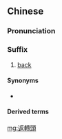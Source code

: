 {{also|返转头}}
==Chinese==
{{zh-forms|s=返转头}}

===Pronunciation===
{{zh-pron
|c=faan1 zyun3 tau4
|cat=suf
}}

===Suffix===
{{zh-suf}}

# {{lb|zh|Cantonese}} [[back]]
#: {{zh-x|諗 返轉頭|thinking back on it...|C}}
#: {{zh-x|去 返轉頭|to go back; to turn around|C}}
#: {{zh-x|講 返轉頭|on the topic of...|C}}

====Synonyms====
* {{zh-l|返|faan1}}

====Derived terms====
{{zh-der|諗返轉頭|講返轉頭}}

[[mg:返轉頭]]